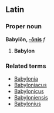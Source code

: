 ==Latin==
===Proper noun===
'''Babylōn, [[Wiktionary Appendix:Latin third declension|-ōnis]]''' ''f''

#'''Babylon'''
===Related terms===
*[[Babylonia]]
*[[Babyloniacus]]
*[[Babylonicus]]
*[[Babyloniensis]]
*[[Babylonius]]